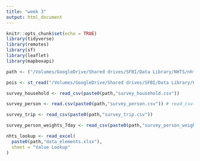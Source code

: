 ```yaml
---
title: "week 3"
output: html_document
---
```


```r
knitr::opts_chunk$set(echo = TRUE)
library(tidyverse)
library(remotes)
library(sf)
library(leaflet)
library(mapboxapi)

path <- ("/Volumes/GoogleDrive/Shared drives/SFBI/Data Library/NHTS/nhts17-caltrans-tsdc-download/") 

pois <- st_read("/Volumes/GoogleDrive/Shared drives/SFBI/Data Library/OSM/gis_osm_pois_a_free_1.shp")

```


```r
survey_household <- read_csv(paste0(path,"survey_household.csv"))

survey_person <- read.csv(paste0(path,"survey_person.csv")) # read_csv() appeared to trigger an error because of a formatting issue, so my second attempt is always the base R version of this function, read.csv(). It generally gives the same result.

survey_trip <- read_csv(paste0(path,"survey_trip.csv"))

survey_person_weights_7day <- read_csv(paste0(path,"survey_person_weights_7day.csv"))

nhts_lookup <- read_excel(
  paste0(path,"data_elements.xlsx"), 
  sheet = "Value Lookup"
)
```

